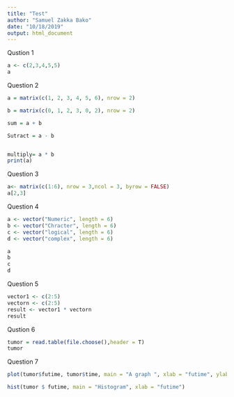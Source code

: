 ```yaml
---
title: "Test"
author: "Samuel Zakka Bako"
date: "10/18/2019"
output: html_document
---
```


Qustion 1

```r
a <- c(2,3,4,5,5)
a
```

Question 2

```r
a = matrix(c(1, 2, 3, 4, 5, 6), nrow = 2)

b = matrix(c(0, 1, 2, 3, 0, 2), nrow = 2)

sum = a + b

Sutract = a - b


multiply= a * b
print(a)
```
Question 3
```r
a<- matrix(c(1:6), nrow = 3,ncol = 3, byrow = FALSE)
a[2,3]
```
Question 4

```r
a <- vector("Numeric", length = 6)
b <- vector("Chracter", length = 6)
c <- vector("logical", length = 6)
d <- vector("complex", length = 6)
```
```r
a
b
c
d
```
Question 5
```r
vector1 <- c(2:5)
vectorn <- c(2:5)
result <- vector1 * vectorn
result
```

Qustion 6

```r
tumor = read.table(file.choose(),header = T)
tumor
```



Question 7
```r
plot(tumor$futime, tumor$time, main = "A graph ", xlab = "futime", ylab = "time")
```

```r
hist(tumor $ futime, main = "Histogram", xlab = "futime")
```